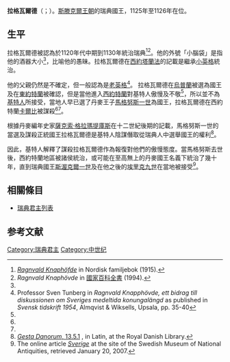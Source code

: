 {{Infobox royalty
| name        = 拉格瓦爾德
| image       = Reginald_Knobhead_of_Sweden_coins_1710_by_Elias_Brenner.jpg
| caption     = 17世紀[[錢幣學|錢幣學]]先驅埃利亞斯·布倫納錯誤地把硬幣歸於為拉格瓦爾德鑄造<ref name="finskt">{{citebook|title=Finskt museum, Volym 23–29|url=https://books.google.se/books?hl=sv&id=ID4hAQAAMAAJ&dq=brenner+knaph%C3%B6vde&focus=searchwithinvolume&q=knaph%C3%B6vde|access-date=7 September 2015|archive-date=2015-09-10|archive-url=https://web.archive.org/web/20150910083958/https://books.google.se/books?hl=sv|dead-url=no}}</ref>，但左邊的硬幣被證實為[[瑞典國王|瑞典國王]][[馬格努斯七世|馬格努斯四世]]而鑄造的;布倫納對早期中世紀瑞典硬幣歸納方法被認為不可靠<ref name="numismatiska">{{citebook|title=Numismatiska forskningsgruppen: verksamhetsberättelse 1992-1993|url=http://www.archaeology.su.se/polopoly_fs/1.36316.1320940199!/verksber92_93.pdf|access-date=7 September 2015|archive-date=2017-10-20|archive-url=https://web.archive.org/web/20171020091957/http://www.archaeology.su.se/polopoly_fs/1.36316.1320940199!/verksber92_93.pdf|dead-url=no}}</ref>。
| succession  = [[瑞典君主列表|瑞典國王]]
| reign       = 1125年－1126年
| predecessor = [[小英格|小英格]]
| successor   = [[馬格努斯一世_(瑞典)|馬格努斯一世]]
| issue       = [[英格麗·拉格瓦爾德斯多塔|英格麗·拉格瓦爾德斯多塔]]
| house       = [[斯滕克爾王朝|斯滕克爾王朝]]
| father      = [[老英格|老英格]]
| death_date  = 1126年
}}

'''拉格瓦爾德'''（{{lang-sv|Ragnvald Knaphövde}}；{{bd|？||1126年}}）。[[斯滕克爾王朝|斯滕克爾王朝]]的瑞典國王，1125年至1126年在位。

== 生平 ==
拉格瓦爾德被認為於1120年代中期到1130年統治瑞典<ref name= "nordisk">''[http://runeberg.org/nfcb/0477.html Ragnvald Knaphöfde] {{Wayback|url=http://runeberg.org/nfcb/0477.html |date=20120611210617 }}'' in Nordisk familjebok (1915).</ref><ref name="nationalencyk">''Ragnvald Knaphövde'' in [[國家百科全書|國家百科全書]] (1994).</ref>。他的外號「小腦袋」是指他的酒器大小<ref name = "nordisk"/>，比喻他的愚昧。拉格瓦爾德在[[西約塔蘭法|西約塔蘭法]]的記載是繼承[[小英格|小英格]]統治。

他的父親仍然是不確定，但一般認為是[[老英格|老英格]]<ref>Professor Sven Tunberg in ''Ragnvald Knapphövde, ett bidrag till diskussionen om Sveriges medeltida konungalängd'' as published in ''Svensk tidskrift 1954'', Almqvist & Wiksells, Upsala, pp. 35-40</ref>。
拉格瓦爾德在[[烏普蘭|烏普蘭]]被選為國王及在[[東約特蘭|東約特蘭]]被確認，但是當他進入[[西約特蘭|西約特蘭]]對基特人傲慢及不敬<ref name= "nordisk"/>，所以並不為[[基特人|基特人]]所接受，當地人早已選了丹麥王子[[馬格努斯一世_(瑞典)|馬格努斯一世]]為國王，拉格瓦爾德在西約特蘭[[卡爾比|卡爾比]]被謀殺<ref name="nordisk"/><ref name="nationalencyk"/>。

根據丹麥編年史家[[薩克索·格拉瑪提庫斯|薩克索·格拉瑪提庫斯]]在十二世紀後期的記載，馬格努斯一世的當選及謀殺正統國王拉格瓦爾德是基特人陰謀僭取從瑞典人中選舉國王的權利<ref>[http://www.kb.dk/elib/lit/dan/saxo/lat/or.dsr/13/5/index.htm ''Gesta Danorum'', 13.5.1] {{Wayback|url=http://www.kb.dk/elib/lit/dan/saxo/lat/or.dsr/13/5/index.htm |date=20100902091613 }}, in Latin, at the Royal Danish Library.</ref>。

因此，基特人解釋了謀殺拉格瓦爾德作為報復對他們的傲慢態度。當馬格努斯去世後，西約特蘭地區被諸侯統治，或可能在至高無上的丹麥國王名義下統治了幾十年，直到瑞典國王[[老斯渥克爾|斯渥克爾一世]]及在他之後的[[埃里克九世|埃里克九世]]在當地被接受<ref>The online article ''[http://www.historiska.se/histvarld/artikel.asp?id=21630 Sverige] {{webarchive|url=https://web.archive.org/web/20070930034008/http://www.historiska.se/histvarld/artikel.asp?id=21630 |date=2007-09-30 }}'' at the site of the Swedish Museum of National Antiquities, retrieved January 20, 2007.</ref>。

== 相關條目 ==
* [[瑞典君主列表|瑞典君主列表]]

== 参考文献 ==
{{Reflist}}

{{瑞典君主}}

{{Authority control}}
[[Category:瑞典君主|Category:瑞典君主]]
[[Category:中世纪|Category:中世纪]]